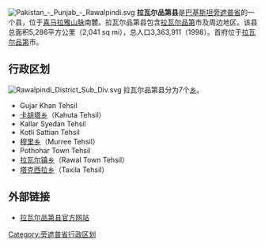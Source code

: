 [[File:Pakistan_-_Punjab_-_Rawalpindi.svg|thumb]]
'''拉瓦尔品第县'''是[[巴基斯坦|巴基斯坦]][[旁遮普省|旁遮普省]]的一个县，位于[[喜马拉雅山脉|喜马拉雅山脉]]南麓。拉瓦尔品第县包含[[拉瓦尔品第|拉瓦尔品第]]市及周边地区。该县总面积5,286平方公里（2,041 sq mi），总人口3,363,911（1998）。首府位于[[拉瓦尔品第|拉瓦尔品第]]市。

== 行政区划 ==
[[File:Rawalpindi_District_Sub_Div.svg|thumb]]
拉瓦尔品第县分为7个[[乡|乡]]。
* Gujar Khan Tehsil
* [[卡胡塔乡|卡胡塔乡]]（Kahuta Tehsil）
* Kallar Syedan Tehsil
* Kotli Sattian Tehsil
* [[穆里乡|穆里乡]]（Murree Tehsil）
* Pothohar Town Tehsil
* [[拉瓦尔镇乡|拉瓦尔镇乡]]（Rawal Town Tehsil）
* [[塔克西拉乡|塔克西拉乡]]（Taxila Tehsil）

== 外部链接 ==
* [https://web.archive.org/web/20080313180203/http://www.rawalpindi.gov.pk/ 拉瓦尔品第县官方网站]

{{旁遮普省行政区划}}

[[Category:旁遮普省行政区划|Category:旁遮普省行政区划]]
